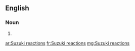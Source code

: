 ==English==

===Noun===
{{head|en|head=[[Suzuki]] [[reaction]]s}}

# {{plural of|Suzuki reaction}}

[[ar:Suzuki reactions]]
[[fr:Suzuki reactions]]
[[mg:Suzuki reactions]]